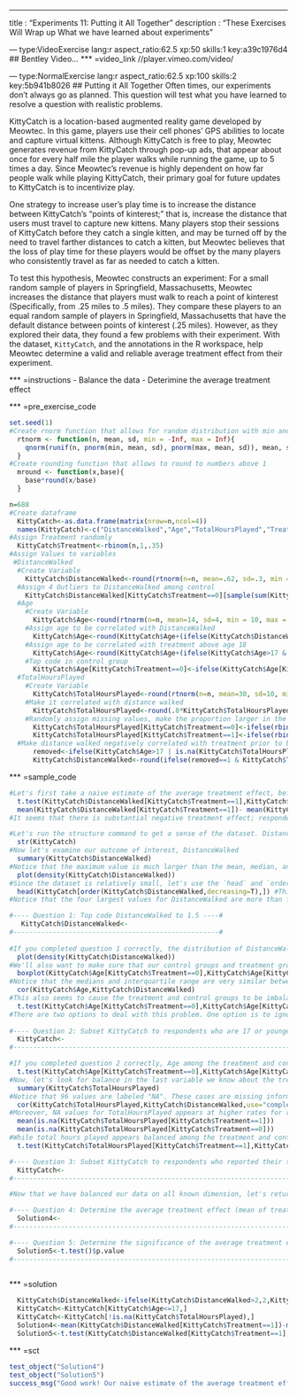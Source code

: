 --- 
title       : "Experiments 11: Putting it All Together"
description : "These Exercises Will Wrap up What we have learned about experiments"
  
--- type:VideoExercise lang:r aspect_ratio:62.5 xp:50 skills:1 key:a39c1976d4
## Bentley Video...
*** =video_link
//player.vimeo.com/video/
 

--- type:NormalExercise lang:r aspect_ratio:62.5 xp:100 skills:2 key:5b941b8026
## Putting it All Together
Often times, our experiments don't always go as planned. This question will test what you have learned to resolve a question with realistic problems.

KittyCatch is a location-based augmented reality game developed by Meowtec. In this game, players use their cell phones' GPS abilities to locate and capture virtual kittens. Although KittyCatch is free to play, Meowtec generates revenue from KittyCatch through pop-up ads, that appear about once for every half mile the player walks while running the game, up to 5 times a day. Since Meowtec's revenue is highly dependent on how far people walk while playing KittyCatch, their primary goal for future updates to KittyCatch is to incentivize play. 

One strategy to increase user's play time is to increase the distance between KittyCatch's "points of kinterest;" that is, increase the distance that users must travel to capture new kittens. Many players stop their sessions of KittyCatch before they catch a single kitten, and may be turned off by the need to travel farther distances to catch a kitten, but Meowtec believes that the loss of play time for these players would be offset by the many players who consistently travel as far as needed to catch a kitten. 

To test this hypothesis, Meowtec constructs an experiment: For a small random sample of players in Springfield, Massachusetts, Meowtec increases the distance that players must walk to reach a point of kinterest (Specifically, from .25 miles to .5 miles). They compare these players to an equal random sample of players in Springfield, Massachusetts that have the default distance between points of kinterest (.25 miles). However, as they explored their data, they found a few problems with their experiment. With the dataset, `KittyCatch`, and the annotations in the R workspace, help Meowtec determine a valid and reliable average treatment effect from their experiment.

*** =instructions
- Balance the data
- Deterimine the average treatment effect

*** =pre_exercise_code
```{r}
set.seed(1)
#Create rnorm function that allows for random distribution with min and max
  rtnorm <- function(n, mean, sd, min = -Inf, max = Inf){
    qnorm(runif(n, pnorm(min, mean, sd), pnorm(max, mean, sd)), mean, sd)
  }
#Create rounding function that allows to round to numbers above 1
  mround <- function(x,base){ 
    base*round(x/base) 
  } 

n=688
#Create dataframe
  KittyCatch<-as.data.frame(matrix(nrow=n,ncol=4))
  names(KittyCatch)<-c("DistanceWalked","Age","TotalHoursPlayed","Treatment")
#Assign Treatment randomly
  KittyCatch$Treatment<-rbinom(n,1,.35)
#Assign Values to variables
 #DistanceWalked
  #Create Variable
    KittyCatch$DistanceWalked<-round(rtnorm(n=n, mean=.62, sd=.3, min = 0, max = 1.3),2)
  #Assign 4 Outliers to DistanceWalked among control
    KittyCatch$DistanceWalked[KittyCatch$Treatment==0][sample(sum(KittyCatch$Treatment==0),4)]<-round(rtnorm(n=4, mean=7.00, sd=.6, min = 5, max = 9),2)
  #Age
    #Create Variable
      KittyCatch$Age<-round(rtnorm(n=n, mean=14, sd=4, min = 10, max = 40))
    #Assign age to be correlated with DistanceWalked
      KittyCatch$Age<-round(KittyCatch$Age+(ifelse(KittyCatch$DistanceWalked>median(KittyCatch$DistanceWalked),2,-2)))
    #Assign age to be correlated with treatment above age 18
      KittyCatch$Age<-round(KittyCatch$Age+(ifelse(KittyCatch$Age>17 & KittyCatch$Treatment==1,4,0)))
    #Top code in control group
      KittyCatch$Age[KittyCatch$Treatment==0]<-ifelse(KittyCatch$Age[KittyCatch$Treatment==0]>18,18,KittyCatch$Age[KittyCatch$Treatment==0])
  #TotalHoursPlayed
    #Create Variable
      KittyCatch$TotalHoursPlayed<-round(rtnorm(n=n, mean=30, sd=10, min = 1, max = 50))
    #Make it correlated with distance walked
      KittyCatch$TotalHoursPlayed<-round(.8*KittyCatch$TotalHoursPlayed + .2*KittyCatch$TotalHoursPlayed*KittyCatch$DistanceWalked)
    #Randomly assign missing values, make the proportion larger in the treatment; and make the likelihood for NA correlate with larger values
      KittyCatch$TotalHoursPlayed[KittyCatch$Treatment==0]<-ifelse(rbinom(sum(KittyCatch$Treatment==0),1,(.05+.05*KittyCatch$TotalHoursPlayed[KittyCatch$Treatment==0]/mean(KittyCatch$TotalHoursPlayed))),NA,KittyCatch$TotalHoursPlayed[KittyCatch$Treatment==0])
      KittyCatch$TotalHoursPlayed[KittyCatch$Treatment==1]<-ifelse(rbinom(sum(KittyCatch$Treatment==1),1,(.25+.05*KittyCatch$TotalHoursPlayed[KittyCatch$Treatment==1]/mean(KittyCatch$TotalHoursPlayed,na.rm = T))),NA,KittyCatch$TotalHoursPlayed[KittyCatch$Treatment==1])
  #Make distance walked negatively correlated with treatment prior to balance, and positvely correlated with treatment after balance
      removed<-ifelse(KittyCatch$Age>17 | is.na(KittyCatch$TotalHoursPlayed),1,0)
      KittyCatch$DistanceWalked<-round(ifelse(removed==1 & KittyCatch$Treatment==0,1.5*KittyCatch$DistanceWalked,ifelse(removed==0 & KittyCatch$Treatment==1,1.3*KittyCatch$DistanceWalked,KittyCatch$DistanceWalked)),2)

```
*** =sample_code
```{r}
#Let's first take a naive estimate of the average treatment effect, before testing or correcting for balance in the dataset
  t.test(KittyCatch$DistanceWalked[KittyCatch$Treatment==1],KittyCatch$DistanceWalked[KittyCatch$Treatment==0])
  mean(KittyCatch$DistanceWalked[KittyCatch$Treatment==1])- mean(KittyCatch$DistanceWalked[KittyCatch$Treatment==0])
#It seems that there is substantial negative treatment effect; respondents walked less in the treatment than in the control. But is this finding reliable?

#Let's run the structure command to get a sense of the dataset. DistanceWalked is our outcome of interest, and Treatment is the key independent variable that we care about. TotalHoursPlayed refers to how many hours the user has put into KittyCatch in total.
  str(KittyCatch)
#Now let's examine our outcome of interest, DistanceWalked
  summary(KittyCatch$DistanceWalked)
#Notice that the maximum value is much larger than the mean, median, and 3rd quartile of the dataset. This outlier might bias our t.test results by violating its assumption that the data is normally distributed. See density plot below to observe the wrong right tail in the distribution of DistanceWalked.
  plot(density(KittyCatch$DistanceWalked))
#Since the dataset is relatively small, let's use the `head` and `order` commands to examine the highest DistanceWalked observations in the dataset
  head(KittyCatch[order(KittyCatch$DistanceWalked,decreasing=T),]) #This syntax shows us 6 observations, sorted by the largest value for DistanceWalked
#Notice that the four largest values for DistanceWalked are more than four times as large as the 5th largest value for DistanceWalked. These are clearly outliers. However, we should also note that all of these values are in the control group, so removing them from our dataset, as we had done with previous outliers, might also bias our estimates by lowering the mean values for the treatment group. Instead, let's top code these values so that they are still the largest values in the dataset, but so that they are not outliers and do not violate our assumptions of normality. Top coding can be arbitrary (and there are better methods for handling outliers), but for this assignment, let's just assign all DistanceWalked observations above a value of 2 to 2

#---- Question 1: Top code DistanceWalked to 1.5 ----#
   KittyCatch$DistanceWalked<- 
#----------------------------------------------------#
    
#If you completed question 1 correctly, the distribution of DistanceWalked should look much more normal
  plot(density(KittyCatch$DistanceWalked))
#We'll also want to make sure that our control groups and treatment groups are balanced. Let's compare the age of the control group and treatment group with boxplots
  boxplot(KittyCatch$Age[KittyCatch$Treatment==0],KittyCatch$Age[KittyCatch$Treatment==1],names=c("Control","Treatment"))
#Notice that the medians and interquartile range are very similar between the treatment and control groups, but that the largest values in the treatment group rest much higher than in the control group. It turns out that this did not happen by chance; by default, KittyCatch only requires respondents to enter their names if they state that they are younger than 18; however, for the experiment, all respondents in the treatment group were required to enter their ages. It could be problematic if the ages among the treatment group are different than those in the control group, especially if Age is correlated with DistanceWalked, which, as demonstrated below, it is.
  cor(KittyCatch$Age,KittyCatch$DistanceWalked)
#This also seems to cause the treatment and control groups to be imbalanced with regard to age.
  t.test(KittyCatch$Age[KittyCatch$Treatment==0],KittyCatch$Age[KittyCatch$Treatment==1])
#There are two options to deal with this problem. One option is to ignore it, as we know that age was top coded in the control group, and may entirely be the cause of the imbalance between the treatment and control group. However, what if people who opted into the treatment group tended to be older on average? This could bias our results. A simple way to deal with this problem is to subset the data to only use observations we can be sure are similarly aged. Since we can only be sure of the age of respondents in the treatment group for those younger than 18, let's subset the dataset to only include respondents who are 17 or younger.
  
#---- Question 2: Subset KittyCatch to respondents who are 17 or younger ----#
  KittyCatch<-
#----------------------------------------------------------------------------#

#If you completed question 2 correctly, Age among the treatment and control groups should be balanced
  t.test(KittyCatch$Age[KittyCatch$Treatment==0],KittyCatch$Age[KittyCatch$Treatment==1])
#Now, let's look for balance in the last variable we know about the treatment and control groups, TotalHoursPlayed.
  summary(KittyCatch$TotalHoursPlayed)
#Notice that 96 values are labeled "NA". These cases are missing information, in large part because KittyCatch allows users to opt out of recording how many hours they play. However, as shown below, TotalHours played appears to be correlated with DistanceWalked.
  cor(KittyCatch$TotalHoursPlayed,KittyCatch$DistanceWalked,use="complete")
#Moreover, NA values for TotalHoursPlayed appears at higher rates for respondents in the treatment group, than in the control group
  mean(is.na(KittyCatch$TotalHoursPlayed[KittyCatch$Treatment==1]))
  mean(is.na(KittyCatch$TotalHoursPlayed[KittyCatch$Treatment==0]))
#While total hours played appears balanced among the treatment and control groups for those whose information is available (see t.test below), the fact that its missingness is correlated with DistanceWalked and patterned among the treatment and control groups is cause for concern. Specifically, this could suggest that respondents in the treatment group play more KittyCatch than those in the control group, and are likely to walk further with KittyCatch due to this. A simple solution to this problem then, is listwise deletion; that is, removing respondents from our sample who did not report their total hours played.
  t.test(KittyCatch$TotalHoursPlayed[KittyCatch$Treatment==1],KittyCatch$TotalHoursPlayed[KittyCatch$Treatment==0])

#---- Question 3: Subset KittyCatch to respondents who reported their total hours played ----#
  KittyCatch<-
#--------------------------------------------------------------------------------------------#

#Now that we have balanced our data on all known dimension, let's return the average treatment effect, and test whether it is significant

#---- Question 4: Determine the average treatment effect (mean of treatment - mean of control) ----#
  Solution4<-
#--------------------------------------------------------------------------------------------------#

#---- Question 5: Determine the significance of the average treatment effect (via a t.test) -------#
  Solution5<-t.test()$p.value
#--------------------------------------------------------------------------------------------------#
  
```
*** =solution
```{r}
  KittyCatch$DistanceWalked<-ifelse(KittyCatch$DistanceWalked>2,2,KittyCatch$DistanceWalked)
  KittyCatch<-KittyCatch[KittyCatch$Age<=17,]
  KittyCatch<-KittyCatch[!is.na(KittyCatch$TotalHoursPlayed),]
  Solution4<-mean(KittyCatch$DistanceWalked[KittyCatch$Treatment==1])-mean(KittyCatch$DistanceWalked[KittyCatch$Treatment==0])
  Solution5<-t.test(KittyCatch$DistanceWalked[KittyCatch$Treatment==1],KittyCatch$DistanceWalked[KittyCatch$Treatment==0])$p.value
```
*** =sct
```{r}
test_object("Solution4")
test_object("Solution5")
success_msg("Good work! Our naive estimate of the average treatment effect was opposite of our estimate after we tried to balance the data. However, we had to ignore a large fraction of our observations to get to that conclusion. This is the difficulty of computing conditional average treatment effects with t.tests. However, this problem can be sidestepped with regression models. Our next module teaches how to use regression models in detail.")
```